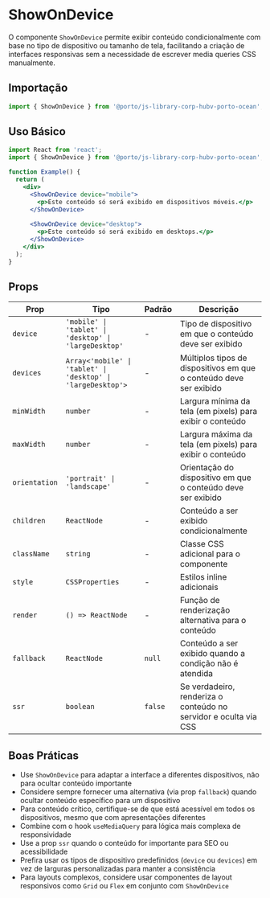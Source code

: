 

<Meta title="Components/ShowOnDevice" />

# ShowOnDevice

O componente `ShowOnDevice` permite exibir conteúdo condicionalmente com base no tipo de dispositivo ou tamanho de tela, facilitando a criação de interfaces responsivas sem a necessidade de escrever media queries CSS manualmente.



## Importação

```jsx
import { ShowOnDevice } from '@porto/js-library-corp-hubv-porto-ocean';
```

## Uso Básico

```jsx
import React from 'react';
import { ShowOnDevice } from '@porto/js-library-corp-hubv-porto-ocean';

function Example() {
  return (
    <div>
      <ShowOnDevice device="mobile">
        <p>Este conteúdo só será exibido em dispositivos móveis.</p>
      </ShowOnDevice>
      
      <ShowOnDevice device="desktop">
        <p>Este conteúdo só será exibido em desktops.</p>
      </ShowOnDevice>
    </div>
  );
}
```

## Props

| Prop | Tipo | Padrão | Descrição |
|------|------|--------|-----------|
| `device` | `'mobile' \| 'tablet' \| 'desktop' \| 'largeDesktop'` | - | Tipo de dispositivo em que o conteúdo deve ser exibido |
| `devices` | `Array<'mobile' \| 'tablet' \| 'desktop' \| 'largeDesktop'>` | - | Múltiplos tipos de dispositivos em que o conteúdo deve ser exibido |
| `minWidth` | `number` | - | Largura mínima da tela (em pixels) para exibir o conteúdo |
| `maxWidth` | `number` | - | Largura máxima da tela (em pixels) para exibir o conteúdo |
| `orientation` | `'portrait' \| 'landscape'` | - | Orientação do dispositivo em que o conteúdo deve ser exibido |
| `children` | `ReactNode` | - | Conteúdo a ser exibido condicionalmente |
| `className` | `string` | - | Classe CSS adicional para o componente |
| `style` | `CSSProperties` | - | Estilos inline adicionais |
| `render` | `() => ReactNode` | - | Função de renderização alternativa para o conteúdo |
| `fallback` | `ReactNode` | `null` | Conteúdo a ser exibido quando a condição não é atendida |
| `ssr` | `boolean` | `false` | Se verdadeiro, renderiza o conteúdo no servidor e oculta via CSS |



## Boas Práticas

- Use `ShowOnDevice` para adaptar a interface a diferentes dispositivos, não para ocultar conteúdo importante
- Considere sempre fornecer uma alternativa (via prop `fallback`) quando ocultar conteúdo específico para um dispositivo
- Para conteúdo crítico, certifique-se de que está acessível em todos os dispositivos, mesmo que com apresentações diferentes
- Combine com o hook `useMediaQuery` para lógica mais complexa de responsividade
- Use a prop `ssr` quando o conteúdo for importante para SEO ou acessibilidade
- Prefira usar os tipos de dispositivo predefinidos (`device` ou `devices`) em vez de larguras personalizadas para manter a consistência
- Para layouts complexos, considere usar componentes de layout responsivos como `Grid` ou `Flex` em conjunto com `ShowOnDevice`
